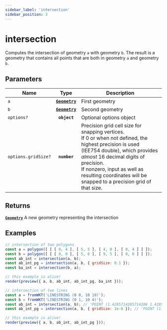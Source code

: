 ```yaml
---
sidebar_label: 'intersection'
sidebar_position: 3
---
```


# intersection

Computes the intersection of geometry `a` with geometry `b`.
The result is a geometry that contains all points that are both
in geometry `a` and geometry `b`.

## Parameters

| Name | Type | Description |
| --- | :-: | --- |
| `a` | [**`Geometry`**](../types/Geometry/index.mdx) | First geometry |
| `b` | [**`Geometry`**](../types/Geometry/index.mdx) | Second geometry |
| `options?` | **`object`** | Optional options object |
| `options.gridSize?` | **`number`** | Precision grid cell size for snapping vertices. <br/> If 0 or when not defined, the highest precision is used (IEE754 double), which provides _almost_ 16 decimal digits of precision. <br/> If nonzero, input as well as resulting coordinates will be snapped to a precision grid of that size. |

## Returns

[**`Geometry`**](../types/Geometry/index.mdx) A new geometry representing the intersection

## Examples

```js live noInline
// intersection of two polygons
const a = polygon([ [ [ 0, 4 ], [ 5, 5 ], [ 4, 0 ], [ 0, 4 ] ] ]);
const b = polygon([ [ [ 0, 0 ], [ 5, 6 ], [ 9, 5 ], [ 0, 0 ] ] ]);
const ab_int = intersection(a, b);
const ab_int_pg = intersection(a, b, { gridSize: 0.1 });
const ba_int = intersection(b, a);

// this example is alive!
render(preview({ a, b, ab_int, ab_int_pg, ba_int }));
```

```js live noInline
// intersection of two lines
const a = fromWKT('LINESTRING (0 0, 10 10)');
const b = fromWKT('LINESTRING (0 1, 10 4)');
const ab_int = intersection(a, b); // 'POINT (1.4285714285714286 1.4285714285714286)'
const ab_int_pg = intersection(a, b, { gridSize: 1e-6 }); // 'POINT (1.428571 1.428571)'

// this example is alive!
render(preview({ a, b, ab_int, ab_int_pg }));
```
